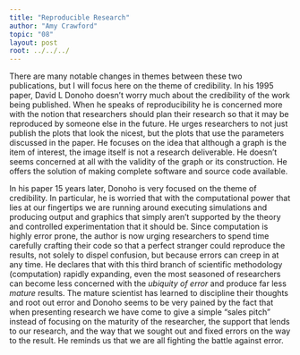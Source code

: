 ```yaml
---
title: "Reproducible Research"
author: "Amy Crawford"
topic: "08"
layout: post
root: ../../../
---
```



There are many notable changes in themes between these two publications, but I will focus here on the theme of credibility. In his 1995 paper, David L Donoho doesn't worry much about the credibility of the work being published. When he speaks of reproducibility he is concerned more with the notion that researchers should plan their research so that it may be reproduced by someone else in the future. He urges researchers to not just publish the plots that look the nicest, but the plots that use the parameters discussed in the paper. He focuses on the idea that although a graph is the item of interest, the image itself is not a research deliverable. He doesn't seems concerned at all with the validity of the graph or its construction. He offers the solution of making complete software and source code available.

In his paper 15 years later, Donoho is very focused on the theme of credibility. In particular, he is worried that with the computational power that lies at our fingertips we are running around executing simulations and producing output and graphics that simply aren't supported by the theory and controlled experimentation that it should be. Since computation is highly error prone, the author is now urging researchers to spend time carefully crafting their code so that a perfect stranger could reproduce the results, not solely to dispel confusion, but because errors can creep in at any time. He declares that with this third branch of scientific methodology (computation) rapidly expanding, even the most seasoned of researchers can become less concerned with the *ubiquity of error* and produce far less *mature* results. The mature scientist has learned to discipline their thoughts and root out error and Donoho seems to be very pained by the fact that when presenting research we have come to give a simple "sales pitch" instead of focusing on the maturity of the researcher, the support that lends to our research, and the way that we sought out and fixed errors on the way to the result. He reminds us that we are all fighting the battle against error.
